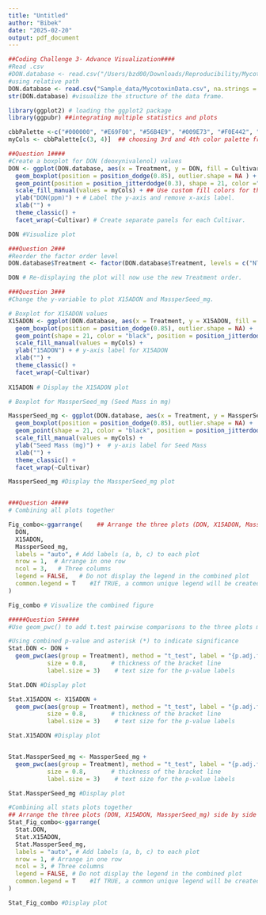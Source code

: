 ```yaml
---
title: "Untitled"
author: "Bibek"
date: "2025-02-20"
output: pdf_document
---
```


```r
##Coding Challenge 3- Advance Visualization####
#Read .csv
#DON.database <- read.csv("/Users/bzd00/Downloads/Reproducibility/MycotoxinData.csv", na.strings = "na") #na.string to account for the missing values named as "na".
#using relative path
DON.database <- read.csv("Sample_data/MycotoxinData.csv", na.strings = "na")
str(DON.database) #visualize the structure of the data frame.

library(ggplot2) # loading the ggplot2 package
library(ggpubr) ##integrating multiple statistics and plots

cbbPalette <-c("#000000", "#E69F00", "#56B4E9", "#009E73", "#F0E442", "#0072B2", "#D55E00", "#CC79A7")
myCols <- cbbPalette[c(3, 4)]  ## choosing 3rd and 4th color palette from the cbbPalette.

##Question 1####
#Create a boxplot for DON (deoxynivalenol) values
DON <- ggplot(DON.database, aes(x = Treatment, y = DON, fill = Cultivar)) +
  geom_boxplot(position = position_dodge(0.85), outlier.shape = NA ) +   # Create boxplots with dodge positioning; remove default outlier points.
  geom_point(position = position_jitterdodge(0.3), shape = 21, color ="black", alpha =0.6) +  #jittered points to show individual observations
  scale_fill_manual(values = myCols) + ## Use custom fill colors for the Cultivar groups.
  ylab("DON(ppm)") + # Label the y-axis and remove x-axis label.
  xlab("") +
  theme_classic() +
  facet_wrap(~Cultivar) # Create separate panels for each Cultivar.

DON #Visualize plot

###Question 2###
#Reorder the factor order level
DON.database$Treatment <- factor(DON.database$Treatment, levels = c("NTC", "Fg", "Fg + 37", "Fg + 40", "Fg + 70"))

DON # Re-displaying the plot will now use the new Treatment order.

###Question 3###
#Change the y-variable to plot X15ADON and MassperSeed_mg. 

# Boxplot for X15ADON values
X15ADON <- ggplot(DON.database, aes(x = Treatment, y = X15ADON, fill = Cultivar)) +
  geom_boxplot(position = position_dodge(0.85), outlier.shape = NA) +
  geom_point(shape = 21, color = "black", position = position_jitterdodge(0.3), alpha = 0.6) +
  scale_fill_manual(values = myCols) +
  ylab("15ADON") + # y-axis label for X15ADON
  xlab("") +
  theme_classic() +
  facet_wrap(~Cultivar)
  
X15ADON # Display the X15ADON plot

# Boxplot for MassperSeed_mg (Seed Mass in mg)

MassperSeed_mg <- ggplot(DON.database, aes(x = Treatment, y = MassperSeed_mg, fill = Cultivar)) +
  geom_boxplot(position = position_dodge(0.85), outlier.shape = NA) +
  geom_point(shape = 21, color = "black", position = position_jitterdodge(0.3), alpha = 0.6) +
  scale_fill_manual(values = myCols) +
  ylab("Seed Mass (mg)") +  # y-axis label for Seed Mass
  xlab("") +
  theme_classic() +
  facet_wrap(~Cultivar)

MassperSeed_mg #Display the MassperSeed_mg plot


###Question 4####
# Combining all plots together

Fig_combo<-ggarrange(    ## Arrange the three plots (DON, X15ADON, MassperSeed_mg) side by side in one row
  DON,
  X15ADON,
  MassperSeed_mg,
  labels = "auto", # Add labels (a, b, c) to each plot
  nrow = 1,  # Arrange in one row
  ncol = 3,   # Three columns
  legend = FALSE,   # Do not display the legend in the combined plot
  common.legend = T    #If TRUE, a common unique legend will be created for arranged plots.
)

Fig_combo # Visualize the combined figure

#####Question 5#####
#Use geom_pwc() to add t.test pairwise comparisons to the three plots made above. 

#Using combined p-value and asterisk (*) to indicate significance
Stat.DON <- DON + 
  geom_pwc(aes(group = Treatment), method = "t_test", label = "{p.adj.format}",  # Group comparisons by Treatment, t-test for comparisons, p-values (adjusted) as labels
           size = 0.8,       # thickness of the bracket line
           label.size = 3)    # text size for the p-value labels

Stat.DON #Display plot

Stat.X15ADON <- X15ADON +
  geom_pwc(aes(group = Treatment), method = "t_test", label = "{p.adj.format}",
           size = 0.8,       # thickness of the bracket line
           label.size = 3)    # text size for the p-value labels

Stat.X15ADON #Display plot


Stat.MassperSeed_mg <- MassperSeed_mg +
  geom_pwc(aes(group = Treatment), method = "t_test", label = "{p.adj.format}",
           size = 0.8,       # thickness of the bracket line
           label.size = 3)    # text size for the p-value labels

Stat.MassperSeed_mg #Display plot

#Combining all stats plots together
## Arrange the three plots (DON, X15ADON, MassperSeed_mg) side by side in one row
Stat_Fig_combo<-ggarrange( 
  Stat.DON,
  Stat.X15ADON,
  Stat.MassperSeed_mg,
  labels = "auto", # Add labels (a, b, c) to each plot
  nrow = 1, # Arrange in one row
  ncol = 3, # Three columns
  legend = FALSE, # Do not display the legend in the combined plot
  common.legend = T    #If TRUE, a common unique legend will be created for arranged plots.
)

Stat_Fig_combo #Display plot


```


